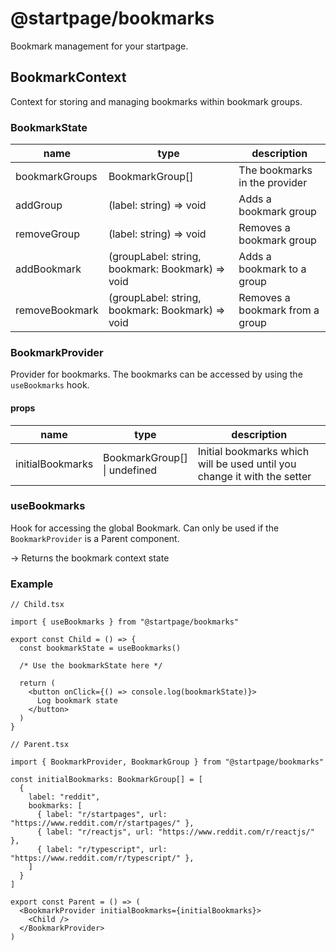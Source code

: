 
# @startpage/bookmarks

Bookmark management for your startpage.

## BookmarkContext

Context for storing and managing bookmarks within bookmark groups.

### BookmarkState

| name           | type                                             | description                     |
| -------------- | ------------------------------------------------ | ------------------------------- |
| bookmarkGroups | BookmarkGroup[]                                  | The bookmarks in the provider   |
| addGroup       | (label: string) => void                          | Adds a bookmark group           |
| removeGroup    | (label: string) => void                          | Removes a bookmark group        |
| addBookmark    | (groupLabel: string, bookmark: Bookmark) => void | Adds a bookmark to a group      |
| removeBookmark | (groupLabel: string, bookmark: Bookmark) => void | Removes a bookmark from a group |

### BookmarkProvider

Provider for bookmarks.
The bookmarks can be accessed by using the `useBookmarks` hook.

#### props

| name             | type                              | description                                                              |
| ---------------- | --------------------------------- | ------------------------------------------------------------------------ |
| initialBookmarks | BookmarkGroup[] <br/>\| undefined | Initial bookmarks which will be used until you change it with the setter |

### useBookmarks

Hook for accessing the global Bookmark.
Can only be used if the `BookmarkProvider` is a Parent component.

-> Returns the bookmark context state

### Example

<Parent />

```
// Child.tsx

import { useBookmarks } from "@startpage/bookmarks"

export const Child = () => {
  const bookmarkState = useBookmarks()

  /* Use the bookmarkState here */

  return (
    <button onClick={() => console.log(bookmarkState)}>
      Log bookmark state
    </button>
  )
}
```

```
// Parent.tsx

import { BookmarkProvider, BookmarkGroup } from "@startpage/bookmarks"

const initialBookmarks: BookmarkGroup[] = [
  {
    label: "reddit",
    bookmarks: [
      { label: "r/startpages", url: "https://www.reddit.com/r/startpages/" },
      { label: "r/reactjs", url: "https://www.reddit.com/r/reactjs/" },
      { label: "r/typescript", url: "https://www.reddit.com/r/typescript/" },
    ]
  }
]

export const Parent = () => (
  <BookmarkProvider initialBookmarks={initialBookmarks}>
    <Child />
  </BookmarkProvider>
)
```
